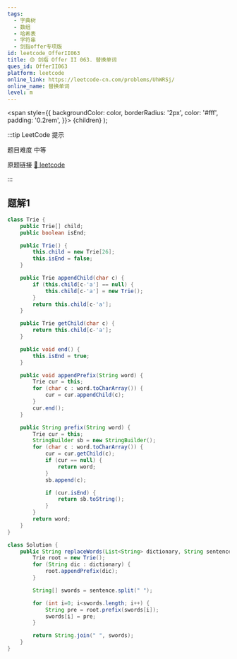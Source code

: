 ```yaml
---
tags:
  - 字典树
  - 数组
  - 哈希表
  - 字符串
  - 剑指offer专项版
id: leetcode_OfferII063
title: 🟡 剑指 Offer II 063. 替换单词
ques_id: OfferII063
platform: leetcode
online_link: https://leetcode-cn.com/problems/UhWRSj/
online_name: 替换单词
level: m
---
```


  <span
    style={{
      backgroundColor: color,
      borderRadius: '2px',
      color: '#fff',
      padding: '0.2rem',
    }}>
    {children}
  </span>
);

:::tip LeetCode 提示

题目难度 <Highlight color="#ffc01e">中等</Highlight>

原题链接 [🔗 leetcode](https://leetcode-cn.com/problems/UhWRSj/)

:::

## 题解1

```java
class Trie {
    public Trie[] child;
    public boolean isEnd;

    public Trie() {
        this.child = new Trie[26];
        this.isEnd = false;
    }

    public Trie appendChild(char c) {
        if (this.child[c-'a'] == null) {
            this.child[c-'a'] = new Trie();
        }
        return this.child[c-'a'];
    }

    public Trie getChild(char c) {
        return this.child[c-'a'];
    }

    public void end() {
        this.isEnd = true;
    }

    public void appendPrefix(String word) {
        Trie cur = this;
        for (char c : word.toCharArray()) {
            cur = cur.appendChild(c);
        }
        cur.end();
    }

    public String prefix(String word) {
        Trie cur = this;
        StringBuilder sb = new StringBuilder();
        for (char c : word.toCharArray()) {
            cur = cur.getChild(c);
            if (cur == null) {
                return word;
            }
            sb.append(c);

            if (cur.isEnd) {
                return sb.toString();
            }
        }
        return word;
    }
}

class Solution {
    public String replaceWords(List<String> dictionary, String sentence) {
        Trie root = new Trie();
        for (String dic : dictionary) {
            root.appendPrefix(dic);
        }

        String[] swords = sentence.split(" ");

        for (int i=0; i<swords.length; i++) {
            String pre = root.prefix(swords[i]);
            swords[i] = pre;
        }

        return String.join(" ", swords);
    }
}


```

